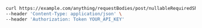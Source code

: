 ```bash showLineNumbers copy filename="Nullable Required Shared Object Post usage example"
curl https://example.com/anything/requestBodies/post/nullableRequiredSharedObject \
--header 'Content-Type: application/json' \
--header 'Authorization: Token YOUR_API_KEY'
```
